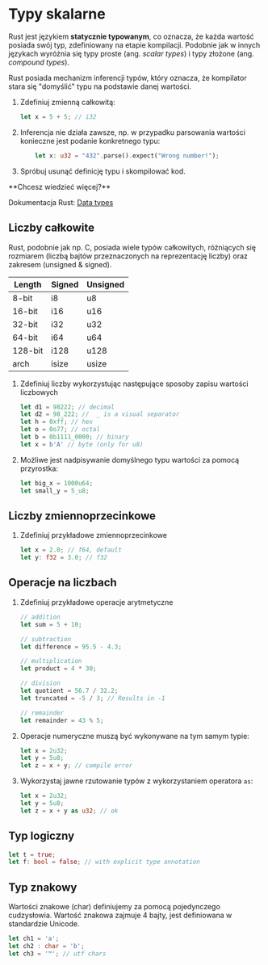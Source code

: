 
# Typy skalarne

Rust jest językiem **statycznie typowanym**, co oznacza, że każda wartość posiada swój typ, zdefiniowany na etapie kompilacji. Podobnie jak w innych językach wyróżnia się typy proste (ang. *scalar types*) i typy złożone (ang. *compound types*).

Rust posiada mechanizm inferencji typów, który oznacza, że kompilator stara się "domyślić" typu na podstawie danej wartości.

1. Zdefiniuj zmienną całkowitą:
	```rust copy
	let x = 5 + 5; // i32
	```

1. Inferencja nie działa zawsze, np. w przypadku parsowania wartości konieczne jest podanie konkretnego typu:
	```rust copy
		let x: u32 = "432".parse().expect("Wrong number!");
	```

1. Spróbuj usunąć definicję typu i skompilować kod.


<Callout type="info">
**Chcesz wiedzieć więcej?**

Dokumentacja Rust: [Data types](https://doc.rust-lang.org/book/ch03-02-data-types.html)
</Callout>

## Liczby całkowite 

Rust, podobnie jak np. C, posiada wiele typów całkowitych, różniących się rozmiarem (liczbą bajtów przeznaczonych na reprezentację liczby) oraz zakresem (unsigned & signed).

| Length  | Signed | Unsigned |
|---------|--------|----------|
| 8-bit   | i8     | u8       |
| 16-bit  | i16    | u16      |
| 32-bit  | i32    | u32      |
| 64-bit  | i64    | u64      |
| 128-bit | i128   | u128     |
| arch    | isize  | usize    |

1. Zdefiniuj liczby wykorzystując następujące sposoby zapisu wartości liczbowych
	```rust copy
	let d1 = 98222; // decimal
	let d2 = 98_222; //  _ is a visual separator
	let h = 0xff; // hex
	let o = 0o77; // octal
	let b = 0b1111_0000; // binary
	let x = b'A' // byte (only for u8)
	```

1. Możliwe jest nadpisywanie domyślnego typu wartości za pomocą przyrostka:
	```rust copy
	let big_x = 1000u64;
	let small_y = 5_u8;
	```

## Liczby zmiennoprzecinkowe

1. Zdefiniuj przykładowe zmiennoprzecinkowe

	```rust copy
	let x = 2.0; // f64, default
	let y: f32 = 3.0; // f32 
	```

## Operacje na liczbach

1. Zdefiniuj przykładowe operacje arytmetyczne
	```rust
	// addition 
	let sum = 5 + 10; 
	
	// subtraction 
	let difference = 95.5 - 4.3; 
	
	// multiplication 
	let product = 4 * 30; 
	
	// division 
	let quotient = 56.7 / 32.2; 
	let truncated = -5 / 3; // Results in -1 
	
	// remainder 
	let remainder = 43 % 5; 
	```

1. Operacje numeryczne muszą być wykonywane na tym samym typie:
	```rust copy
	let x = 2u32;
	let y = 5u8; 
	let z = x + y; // compile error
	```

1. Wykorzystaj jawne rzutowanie typów z wykorzystaniem operatora `as`:

	```rust copy
	let x = 2u32;
	let y = 5u8; 
	let z = x + y as u32; // ok
	```

## Typ logiczny

```rust copy
let t = true;
let f: bool = false; // with explicit type annotation
```

## Typ znakowy

Wartości znakowe (char) definiujemy za pomocą pojedynczego cudzysłowia. Wartość znakowa zajmuje 4 bajty, jest definiowana w standardzie Unicode. 

```rust copy
let ch1 = 'a';
let ch2 : char = 'b';
let ch3 = '™'; // utf chars
```